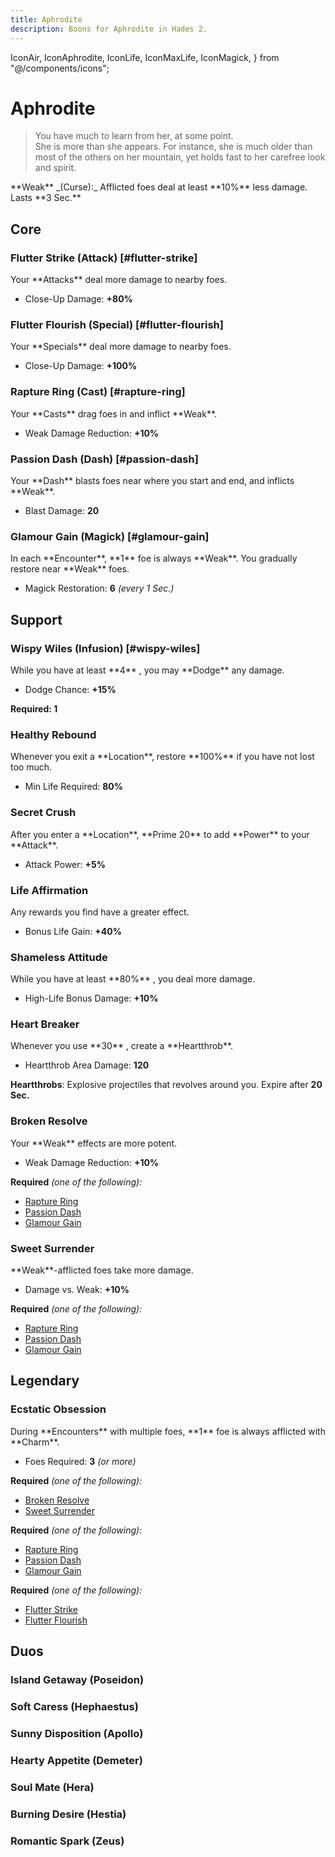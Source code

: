 ```yaml
---
title: Aphrodite
description: Boons for Aphrodite in Hades 2.
---
```


  IconAir,
  IconAphrodite,
  IconLife,
  IconMaxLife,
  IconMagick,
} from "@/components/icons";


# <IconAphrodite className="mb-2" /> Aphrodite

> You have much to learn from her, at some point.\
> She is more than she appears. For instance, she is much older than most of the
> others on her mountain, yet holds fast to her carefree look and spirit.

<Box className="mt-4">
  **Weak** _(Curse):_ Afflicted foes deal at least **10%** less damage. Lasts
  **3 Sec.**
</Box>

## Core

### Flutter Strike (Attack) [#flutter-strike]

<BoonTest boon={DbBoons.Aphrodite.flutterStrike}>
Your **Attacks** deal more damage to nearby foes.

- Close-Up Damage: **+80%**

</BoonTest>

### Flutter Flourish (Special) [#flutter-flourish]

<BoonTest boon={DbBoons.Aphrodite.flutterFlourish}>
Your **Specials** deal more damage to nearby foes.

- Close-Up Damage: **+100%**

</BoonTest>

### Rapture Ring (Cast) [#rapture-ring]

<BoonTest boon={DbBoons.Aphrodite.raptureRing}>
Your **Casts** drag foes in and inflict **Weak**.

- Weak Damage Reduction: **+10%**

</BoonTest>

### Passion Dash (Dash) [#passion-dash]

<BoonTest boon={DbBoons.Aphrodite.passionDash}>
Your **Dash** blasts foes near where you start and end, and inflicts **Weak**.

- Blast Damage: **20**

</BoonTest>

### Glamour Gain (Magick) [#glamour-gain]

<BoonTest boon={DbBoons.Aphrodite.glamourGain}>
In each **Encounter**, **1** foe is always **Weak**. You gradually restore <IconMagick /> near **Weak** foes.

- Magick Restoration: **6** _(every 1 Sec.)_

</BoonTest>

## Support

### <TextHighlight type="infusion">Wispy Wiles (Infusion)</TextHighlight> [#wispy-wiles]

<BoonTest boon={DbBoons.Aphrodite.wispyWiles}>
While you have at least **4** <IconAir />, you may **Dodge** any damage.

- Dodge Chance: **+15%**

</BoonTest>

**Required: 1** <IconAir />

### Healthy Rebound

<BoonTest boon={DbBoons.Aphrodite.healthyRebound}>
Whenever you exit a **Location**, restore **100%** <IconLife /> if you have not lost too much.

- Min Life Required: **80%**

</BoonTest>

### Secret Crush

<BoonTest boon={DbBoons.Aphrodite.secretCrush}>
After you enter a **Location**, **Prime 20** <IconMagick /> to add **Power** to your **Attack**.

- Attack Power: **+5%**

</BoonTest>

### Life Affirmation

<BoonTest boon={DbBoons.Aphrodite.lifeAffirmation}>
Any <IconMaxLife /> rewards you find have a greater effect.

- Bonus Life Gain: **+40%**

</BoonTest>

### Shameless Attitude

<BoonTest boon={DbBoons.Aphrodite.shamelessAttitude}>
While you have at least **80%** <IconLife />, you deal more damage.

- High-Life Bonus Damage: **+10%**

</BoonTest>

### Heart Breaker

<BoonTest boon={DbBoons.Aphrodite.heartBreaker}>
Whenever you use **30** <IconMagick />, create a **Heartthrob**.

- Heartthrob Area Damage: **120**

**Heartthrobs**: Explosive projectiles that revolves around you. Expire after
**20 Sec.**

</BoonTest>

### Broken Resolve

<BoonTest boon={DbBoons.Aphrodite.brokenResolve}>
Your **Weak** effects are more potent.

- Weak Damage Reduction: **+10%**

</BoonTest>

**Required** _(one of the following):_

- [Rapture Ring](#rapture-ring)
- [Passion Dash](#passion-dash)
- [Glamour Gain](#glamour-gain)

### Sweet Surrender

<BoonTest boon={DbBoons.Aphrodite.sweetSurrender}>
**Weak**-afflicted foes take more damage.

- Damage vs. Weak: **+10%**

</BoonTest>

**Required** _(one of the following):_

- [Rapture Ring](#rapture-ring)
- [Passion Dash](#passion-dash)
- [Glamour Gain](#glamour-gain)

## <TextHighlight type="legendary">Legendary</TextHighlight>

### <TextHighlight type="legendary">Ecstatic Obsession</TextHighlight>

<BoonTest boon={DbBoons.Aphrodite.ecstaticObsession}>
During **Encounters** with multiple foes, **1** foe is always afflicted with **Charm**.

- Foes Required: **3** _(or more)_

</BoonTest>

**Required** _(one of the following):_

- [Broken Resolve](#broken-resolve)
- [Sweet Surrender](#sweet-surrender)

**Required** _(one of the following):_

- [Rapture Ring](#rapture-ring)
- [Passion Dash](#passion-dash)
- [Glamour Gain](#glamour-gain)

**Required** _(one of the following):_

- [Flutter Strike](#flutter-strike)
- [Flutter Flourish](#flutter-flourish)

## <TextHighlight type="duo">Duos</TextHighlight>

### <TextHighlight type="duo">Island Getaway</TextHighlight> (Poseidon)

<IslandGetaway />

### <TextHighlight type="duo">Soft Caress</TextHighlight> (Hephaestus)

<SoftCaress />

### <TextHighlight type="duo">Sunny Disposition</TextHighlight> (Apollo)

<SunnyDisposition />

### <TextHighlight type="duo">Hearty Appetite</TextHighlight> (Demeter)

<HeartyAppetite />

### <TextHighlight type="duo">Soul Mate</TextHighlight> (Hera)

<SoulMate />

### <TextHighlight type="duo">Burning Desire</TextHighlight> (Hestia)

<BurningDesire />

### <TextHighlight type="duo">Romantic Spark</TextHighlight> (Zeus)

<RomanticSpark />
